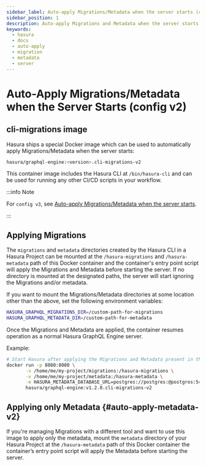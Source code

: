 ```yaml
---
sidebar_label: Auto-apply Migrations/Metadata when the server starts (config v2)
sidebar_position: 1
description: Auto-apply Migrations and Metadata when the server starts
keywords:
  - hasura
  - docs
  - auto-apply
  - migration
  - metadata
  - server
---
```


# Auto-Apply Migrations/Metadata when the Server Starts (config v2)

## **cli-migrations** image

Hasura ships a special Docker image which can be used to automatically
apply Migrations/Metadata when the server starts:

```bash
hasura/graphql-engine:<version>.cli-migrations-v2
```

This container image includes the Hasura CLI at `/bin/hasura-cli` and
can be used for running any other CI/CD scripts in your workflow.

:::info Note

For `config v3`, see [Auto-apply Migrations/Metadata when the server starts](/migrations-metadata-seeds/auto-apply-migrations.mdx).

:::

## Applying Migrations

The `migrations` and `metadata` directories created by the Hasura CLI in
a Hasura Project can be mounted at the `/hasura-migrations` and
`/hasura-metadata` path of this Docker container and the container's
entry point script will apply the Migrations and Metadata before
starting the server. If no directory is mounted at the designated paths,
the server will start ignoring the Migrations and/or metadata.

If you want to mount the Migrations/Metadata directories at some
location other than the above, set the following environment variables:

```bash
HASURA_GRAPHQL_MIGRATIONS_DIR=/custom-path-for-migrations
HASURA_GRAPHQL_METADATA_DIR=/custom-path-for-metadata
```

Once the Migrations and Metadata are applied, the container resumes
operation as a normal Hasura GraphQL Engine server.

Example:

```bash
# Start Hasura after applying the Migrations and Metadata present in the Hasura Project
docker run -p 8080:8080 \
       -v /home/me/my-project/migrations:/hasura-migrations \
       -v /home/me/my-project/metadata:/hasura-metadata \
       -e HASURA_METADATA_DATABASE_URL=postgres://postgres:@postgres:5432/postgres \
       hasura/graphql-engine:v1.2.0.cli-migrations-v2
```

## Applying only Metadata {#auto-apply-metadata-v2}

If you're managing Migrations with a different tool and want to use this
image to apply only the metadata, mount the `metadata` directory of your
Hasura Project at the `/hasura-metadata` path of this Docker container
the container’s entry point script will apply the Metadata before
starting the server.
